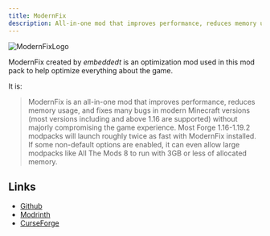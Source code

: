 ```yaml
---
title: ModernFix
description: All-in-one mod that improves performance, reduces memory usage, and fixes many bugs in modern Minecraft versions
---
```



![ModernFixLogo](../../../assets/modernfixlogo.png)

ModernFix created by *embeddedt* is an optimization mod used in this mod pack to help optimize everything about the game.

It is:

> ModernFix is an all-in-one mod that improves performance, reduces memory usage, and fixes many bugs in modern Minecraft versions (most versions including and above 1.16 are supported) without majorly compromising the game experience. Most Forge 1.16-1.19.2 modpacks will launch roughly twice as fast with ModernFix installed. If some non-default options are enabled, it can even allow large modpacks like All The Mods 8 to run with 3GB or less of allocated memory.

## Links

- [Github](https://github.com/embeddedt/ModernFix) <Icon name="simple-icons:github" size="1.2em" />
- [Modrinth](https://modrinth.com/mod/modernfix) <Icon name="simple-icons:modrinth" size="1.2em" />
- [CurseForge](https://www.curseforge.com/minecraft/mc-mods/modernfix) <Icon name="simple-icons:curseforge" size="1.2em" />
